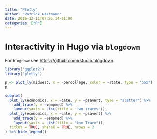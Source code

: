 ```yaml
---
title: "Plotly"
author: "Patrick Hausmann"
date: 2016-12-11T07:26:14-01:00
categories: ["R"]
---
```


# Interactivity in Hugo via `blogdown`

For `blogdown` see [https://github.com/rstudio/blogdown](https://github.com/rstudio/blogdown)

```r

library('ggplot2')
library('plotly')

```

```r

p <- plot_ly(midwest, x = ~percollege, color = ~state, type = "box")
p

```

```r

subplot(
  plot_ly(economics, x = ~date, y = ~psavert, type = "scatter") %>% 
    add_trace(y = ~uempmed) %>%
    layout(yaxis = list(title = "Two Traces")),
  plot_ly(economics, x = ~date, y = ~psavert) %>% 
    add_trace(y = ~uempmed) %>% 
    layout(yaxis = list(title = "One Trace")),
  titleY = TRUE, shareX = TRUE, nrows = 2
) %>% hide_legend()

```

